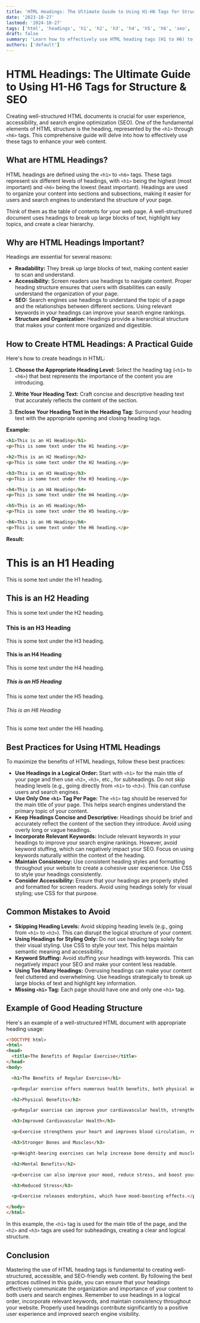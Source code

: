 ```yaml
---
title: 'HTML Headings: The Ultimate Guide to Using H1-H6 Tags for Structure & SEO'
date: '2023-10-27'
lastmod: '2024-10-27'
tags: ['html', 'headings', 'h1', 'h2', 'h3', 'h4', 'h5', 'h6', 'seo', 'web development', 'semantic html', 'accessibility']
draft: false
summary: 'Learn how to effectively use HTML heading tags (H1 to H6) to structure your web content for readability, accessibility, and search engine optimization. This comprehensive guide provides code examples, best practices, and tips for choosing the right heading level.'
authors: ['default']
---
```


# HTML Headings: The Ultimate Guide to Using H1-H6 Tags for Structure & SEO

Creating well-structured HTML documents is crucial for user experience, accessibility, and search engine optimization (SEO). One of the fundamental elements of HTML structure is the heading, represented by the `<h1>` through `<h6>` tags. This comprehensive guide will delve into how to effectively use these tags to enhance your web content.

## What are HTML Headings?

HTML headings are defined using the `<h1>` to `<h6>` tags.  These tags represent six different levels of headings, with `<h1>` being the highest (most important) and `<h6>` being the lowest (least important). Headings are used to organize your content into sections and subsections, making it easier for users and search engines to understand the structure of your page.

Think of them as the table of contents for your web page. A well-structured document uses headings to break up large blocks of text, highlight key topics, and create a clear hierarchy.

## Why are HTML Headings Important?

Headings are essential for several reasons:

*   **Readability:**  They break up large blocks of text, making content easier to scan and understand.
*   **Accessibility:** Screen readers use headings to navigate content. Proper heading structure ensures that users with disabilities can easily understand the organization of your page.
*   **SEO:** Search engines use headings to understand the topic of a page and the relationships between different sections.  Using relevant keywords in your headings can improve your search engine rankings.
*   **Structure and Organization:** Headings provide a hierarchical structure that makes your content more organized and digestible.

## How to Create HTML Headings: A Practical Guide

Here's how to create headings in HTML:

1.  **Choose the Appropriate Heading Level:**  Select the heading tag (`<h1>` to `<h6>`) that best represents the importance of the content you are introducing.

2.  **Write Your Heading Text:** Craft concise and descriptive heading text that accurately reflects the content of the section.

3.  **Enclose Your Heading Text in the Heading Tag:**  Surround your heading text with the appropriate opening and closing heading tags.

**Example:**

```html
<h1>This is an H1 Heading</h1>
<p>This is some text under the H1 heading.</p>

<h2>This is an H2 Heading</h2>
<p>This is some text under the H2 heading.</p>

<h3>This is an H3 Heading</h3>
<p>This is some text under the H3 heading.</p>

<h4>This is an H4 Heading</h4>
<p>This is some text under the H4 heading.</p>

<h5>This is an H5 Heading</h5>
<p>This is some text under the H5 heading.</p>

<h6>This is an H6 Heading</h6>
<p>This is some text under the H6 heading.</p>
```

**Result:**

# This is an H1 Heading

This is some text under the H1 heading.

## This is an H2 Heading

This is some text under the H2 heading.

### This is an H3 Heading

This is some text under the H3 heading.

#### This is an H4 Heading

This is some text under the H4 heading.

##### This is an H5 Heading

This is some text under the H5 heading.

###### This is an H6 Heading

This is some text under the H6 heading.

## Best Practices for Using HTML Headings

To maximize the benefits of HTML headings, follow these best practices:

*   **Use Headings in a Logical Order:** Start with `<h1>` for the main title of your page and then use `<h2>`, `<h3>`, etc., for subheadings.  Do not skip heading levels (e.g., going directly from `<h1>` to `<h3>`). This can confuse users and search engines.
*   **Use Only One `<h1>` Tag Per Page:**  The `<h1>` tag should be reserved for the main title of your page.  This helps search engines understand the primary topic of your content.
*   **Keep Headings Concise and Descriptive:**  Headings should be brief and accurately reflect the content of the section they introduce.  Avoid using overly long or vague headings.
*   **Incorporate Relevant Keywords:**  Include relevant keywords in your headings to improve your search engine rankings. However, avoid keyword stuffing, which can negatively impact your SEO.  Focus on using keywords naturally within the context of the heading.
*   **Maintain Consistency:** Use consistent heading styles and formatting throughout your website to create a cohesive user experience.  Use CSS to style your headings consistently.
*   **Consider Accessibility:** Ensure that your headings are properly styled and formatted for screen readers.  Avoid using headings solely for visual styling; use CSS for that purpose.

## Common Mistakes to Avoid

*   **Skipping Heading Levels:**  Avoid skipping heading levels (e.g., going from `<h1>` to `<h3>`). This can disrupt the logical structure of your content.
*   **Using Headings for Styling Only:** Do not use heading tags solely for their visual styling. Use CSS to style your text. This helps maintain semantic meaning and accessibility.
*   **Keyword Stuffing:**  Avoid stuffing your headings with keywords. This can negatively impact your SEO and make your content less readable.
*   **Using Too Many Headings:** Overusing headings can make your content feel cluttered and overwhelming.  Use headings strategically to break up large blocks of text and highlight key information.
*   **Missing `<h1>` Tag:** Each page should have one and only one `<h1>` tag.

## Example of Good Heading Structure

Here's an example of a well-structured HTML document with appropriate heading usage:

```html
<!DOCTYPE html>
<html>
<head>
  <title>The Benefits of Regular Exercise</title>
</head>
<body>

  <h1>The Benefits of Regular Exercise</h1>

  <p>Regular exercise offers numerous health benefits, both physical and mental.</p>

  <h2>Physical Benefits</h2>

  <p>Regular exercise can improve your cardiovascular health, strengthen your bones and muscles, and help you maintain a healthy weight.</p>

  <h3>Improved Cardiovascular Health</h3>

  <p>Exercise strengthens your heart and improves blood circulation, reducing your risk of heart disease.</p>

  <h3>Stronger Bones and Muscles</h3>

  <p>Weight-bearing exercises can help increase bone density and muscle mass.</p>

  <h2>Mental Benefits</h2>

  <p>Exercise can also improve your mood, reduce stress, and boost your cognitive function.</p>

  <h3>Reduced Stress</h3>

  <p>Exercise releases endorphins, which have mood-boosting effects.</p>

</body>
</html>
```

In this example, the `<h1>` tag is used for the main title of the page, and the `<h2>` and `<h3>` tags are used for subheadings, creating a clear and logical structure.

## Conclusion

Mastering the use of HTML heading tags is fundamental to creating well-structured, accessible, and SEO-friendly web content. By following the best practices outlined in this guide, you can ensure that your headings effectively communicate the organization and importance of your content to both users and search engines. Remember to use headings in a logical order, incorporate relevant keywords, and maintain consistency throughout your website.  Properly used headings contribute significantly to a positive user experience and improved search engine visibility.